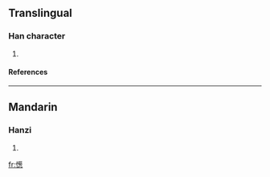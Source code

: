 ==Translingual==
===Han character===
{{Han char|rn=61|rad=心|as=13|sn=16|four=|canj=心廿心心 (PTPP)}}
# {{defn|Han|sort=心13}}
====References====
{{Han ref|kx=0405.010|dkj=11309|dj=0745.120|hdz=42360.030|uh=61BD|ud=25021}}

----
==Mandarin==
===Hanzi===
{{cmn-hanzi|pin=[[sōng]] ([[song1]])|wg=sung<sup>1</sup>}}
# {{defn|Mandarin}}

[[fr:憽]]